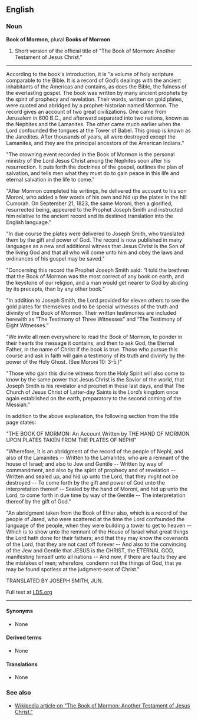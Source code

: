 ==English==
===Noun===
'''Book of Mormon''', plural '''Books of Mormon''' 

# Short version of the official title of "The Book of Mormon: Another Testament of Jesus Christ." 

----
According to the book's introduction, it is "a volume of holy scripture comparable to the Bible. It is a record of God’s dealings with the ancient inhabitants of the Americas and contains, as does the Bible, the fulness of the everlasting gospel.
The book was written by many ancient prophets by the spirit of prophecy and revelation. Their words, written on gold plates, were quoted and abridged by a prophet-historian named Mormon. The record gives an account of two great civilizations. One came from Jerusalem in 600 B.C., and afterward separated into two nations, known as the Nephites and the Lamanites. The other came much earlier when the Lord confounded the tongues at the Tower of Babel. This group is known as the Jaredites. After thousands of years, all were destroyed except the Lamanites, and they are the principal ancestors of the American Indians."

"The crowning event recorded in the Book of Mormon is the personal ministry of the Lord Jesus Christ among the Nephites soon after his resurrection. It puts forth the doctrines of the gospel, outlines the plan of salvation, and tells men what they must do to gain peace in this life and eternal salvation in the life to come."

"After Mormon completed his writings, he delivered the account to his son Moroni, who added a few words of his own and hid up the plates in the hill Cumorah. On September 21, 1823, the same Moroni, then a glorified, resurrected being, appeared to the Prophet Joseph Smith and instructed him relative to the ancient record and its destined translation into the English language."

"In due course the plates were delivered to Joseph Smith, who translated them by the gift and power of God. The record is now published in many languages as a new and additional witness that Jesus Christ is the Son of the living God and that all who will come unto him and obey the laws and ordinances of his gospel may be saved."

"Concerning this record the Prophet Joseph Smith said: “I told the brethren that the Book of Mormon was the most correct of any book on earth, and the keystone of our religion, and a man would get nearer to God by abiding by its precepts, than by any other book.”

"In addition to Joseph Smith, the Lord provided for eleven others to see the gold plates for themselves and to be special witnesses of the truth and divinity of the Book of Mormon. Their written testimonies are included herewith as “The Testimony of Three Witnesses” and “The Testimony of Eight Witnesses.”

"We invite all men everywhere to read the Book of Mormon, to ponder in their hearts the message it contains, and then to ask God, the Eternal Father, in the name of Christ if the book is true. Those who pursue this course and ask in faith will gain a testimony of its truth and divinity by the power of the Holy Ghost. (See Moroni 10: 3-5.)"

"Those who gain this divine witness from the Holy Spirit will also come to know by the same power that Jesus Christ is the Savior of the world, that Joseph Smith is his revelator and prophet in these last days, and that The Church of Jesus Christ of Latter-day Saints is the Lord’s kingdom once again established on the earth, preparatory to the second coming of the Messiah."

In addition to the above explanation, the following section from the title page states:

"THE BOOK OF MORMON: An Account Written by THE HAND OF MORMON UPON PLATES TAKEN FROM THE PLATES OF NEPHI"

"Wherefore, it is an abridgment of the record of the people of Nephi, and also of the Lamanites -- Written to the Lamanites, who are a remnant of the house of Israel; and also to Jew and Gentile -- Written by way of commandment, and also by the spirit of prophecy and of revelation -- Written and sealed up, and hid up unto the Lord, that they might not be destroyed -- To come forth by the gift and power of God unto the interpretation thereof -- Sealed by the hand of Moroni, and hid up unto the Lord, to come forth in due time by way of the Gentile -- The interpretation thereof by the gift of God."

"An abridgment taken from the Book of Ether also, which is a record of the people of Jared, who were scattered at the time the Lord confounded the language of the people, when they were building a tower to get to heaven -- Which is to show unto the remnant of the House of Israel what great things the Lord hath done for their fathers; and that they may know the covenants of the Lord, that they are not cast off forever -- And also to the convincing of the Jew and Gentile that JESUS is the CHRIST, the ETERNAL GOD, manifesting himself unto all nations -- And now, if there are faults they are the mistakes of men; wherefore, condemn not the things of God, that ye may be found spotless at the judgment-seat of Christ."

TRANSLATED BY JOSEPH SMITH, JUN.

Full text at [http://scriptures.lds.org/bm/contents LDS.org]



----




====Synonyms====
*None

====Derived terms====
*None
====Translations====
*None

===See also===
*[[w:Book of Mormon|Wikipedia article on "The Book of Mormon: Another Testament of Jesus Christ."]]